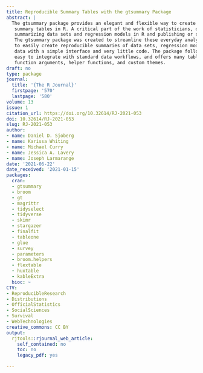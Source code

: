 ```yaml
---
title: Reproducible Summary Tables with the gtsummary Package
abstract: |
  The gtsummary package provides an elegant and flexible way to create publication-ready
   summary tables in R. A critical part of the work of statisticians, data scientists, and analysts is
   summarizing data sets and regression models in R and publishing or sharing polished summary tables.
   The gtsummary package was created to streamline these everyday analysis tasks by allowing users
   to easily create reproducible summaries of data sets, regression models, survey data, and survival
   data with a simple interface and very little code. The package follows a tidy framework, making it
   easy to integrate with standard data workflows, and offers many table customization features through
   function arguments, helper functions, and custom themes.
draft: no
type: package
journal:
  title: '{The R Journal}'
  firstpage: '570'
  lastpage: '580'
volume: 13
issue: 1
citation_url: https://doi.org/10.32614/RJ-2021-053
doi: 10.32614/RJ-2021-053
slug: RJ-2021-053
author:
- name: Daniel D. Sjoberg
- name: Karissa Whiting
- name: Michael Curry
- name: Jessica A. Lavery
- name: Joseph Larmarange
date: '2021-06-22'
date_received: '2021-01-15'
packages:
  cran:
  - gtsummary
  - broom
  - gt
  - magrittr
  - tidyselect
  - tidyverse
  - skimr
  - stargazer
  - finalfit
  - tableone
  - glue
  - survey
  - parameters
  - broom.helpers
  - flextable
  - huxtable
  - kableExtra
  bioc: ~
CTV:
- ReproducibleResearch
- Distributions
- OfficialStatistics
- SocialSciences
- Survival
- WebTechnologies
creative_commons: CC BY
output:
  rjtools::rjournal_web_article:
    self_contained: no
    toc: no
    legacy_pdf: yes

---
```

